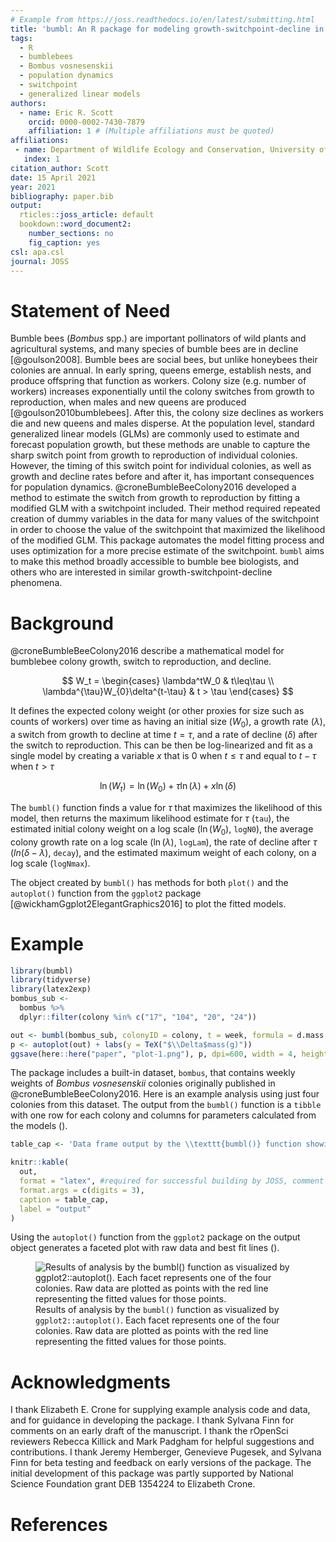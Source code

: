 ```yaml
---
# Example from https://joss.readthedocs.io/en/latest/submitting.html
title: 'bumbl: An R package for modeling growth-switchpoint-decline in bumblebee colony size'
tags:
  - R
  - bumblebees
  - Bombus vosnesenskii
  - population dynamics
  - switchpoint
  - generalized linear models
authors:
  - name: Eric R. Scott
    orcid: 0000-0002-7430-7879
    affiliation: 1 # (Multiple affiliations must be quoted)
affiliations:
 - name: Department of Wildlife Ecology and Conservation, University of Florida
   index: 1
citation_author: Scott
date: 15 April 2021
year: 2021
bibliography: paper.bib
output: 
  rticles::joss_article: default
  bookdown::word_document2:
    number_sections: no
    fig_caption: yes
csl: apa.csl
journal: JOSS
---
```


# Statement of Need

Bumble bees (*Bombus* spp.) are important pollinators of wild plants and agricultural systems, and many species of bumble bees are in decline [@goulson2008].
Bumble bees are social bees, but unlike honeybees their colonies are annual.
In early spring, queens emerge, establish nests, and produce offspring that function as workers.
Colony size (e.g. number of workers) increases exponentially until the colony switches from growth to reproduction, when males and new queens are produced [@goulson2010bumblebees].
After this, the colony size declines as workers die and new queens and males disperse.
At the population level, standard generalized linear models (GLMs) are commonly used to estimate and forecast population growth, but these methods are unable to capture the sharp switch point from growth to reproduction of individual colonies.
However, the timing of this switch point for individual colonies, as well as growth and decline rates before and after it, has important consequences for population dynamics.
@croneBumbleBeeColony2016 developed a method to estimate the switch from growth to reproduction by fitting a modified GLM with a switchpoint included.
Their method required repeated creation of dummy variables in the data for many values of the switchpoint in order to choose the value of the switchpoint that maximized the likelihood of the modified GLM.
This package automates the model fitting process and uses optimization for a more precise estimate of the switchpoint.
`bumbl` aims to make this method broadly accessible to bumble bee biologists, and others who are interested in similar growth-switchpoint-decline phenomena.

# Background

@croneBumbleBeeColony2016 describe a mathematical model for bumblebee colony growth, switch to reproduction, and decline.

$$
W_t = 
  \begin{cases}
  \lambda^tW_0 & t\leq\tau \\
  \lambda^{\tau}W_{0}\delta^{t-\tau} & t > \tau
  \end{cases}
$$

It defines the expected colony weight (or other proxies for size such as counts of workers) over time as having an initial size ($W_0$), a growth rate ($\lambda$), a switch from growth to decline at time $t = \tau$, and a rate of decline ($\delta$) after the switch to reproduction.
This can be then be log-linearized and fit as a single model by creating a variable $x$ that is 0 when $t \leq \tau$ and equal to $t - \tau$ when $t > \tau$

$$
\ln(W_t) = \ln(W_0) + \tau\ln(\lambda) + x\ln(\delta)
$$

The `bumbl()` function finds a value for $\tau$ that maximizes the likelihood of this model, then returns the maximum likelihood estimate for $\tau$ (`tau`), the estimated initial colony weight on a log scale ($\ln({W_0})$, `logN0`), the average colony growth rate on a log scale ($\ln(\lambda)$, `logLam`), the rate of decline after $\tau$ ($ln(\delta - \lambda)$, `decay`), and the estimated maximum weight of each colony, on a log scale (`logNmax`).

The object created by `bumbl()` has methods for both `plot()` and the `autoplot()` function from the `ggplot2` package [@wickhamGgplot2ElegantGraphics2016] to plot the fitted models.

# Example

```r
library(bumbl)
library(tidyverse)
library(latex2exp)
bombus_sub <- 
  bombus %>% 
  dplyr::filter(colony %in% c("17", "104", "20", "24"))

out <- bumbl(bombus_sub, colonyID = colony, t = week, formula = d.mass ~ week)
p <- autoplot(out) + labs(y = TeX("$\\Delta$mass(g)"))
ggsave(here::here("paper", "plot-1.png"), p, dpi=600, width = 4, height = 4)
```

The package includes a built-in dataset, `bombus`, that contains weekly weights of *Bombus vosnesenskii* colonies originally published in @croneBumbleBeeColony2016.
Here is an example analysis using just four colonies from this dataset.
The output from the `bumbl()` function is a `tibble` with one row for each colony and columns for parameters calculated from the models (\autoref{tab:output}).

```r
table_cap <- 'Data frame output by the \\texttt{bumbl()} function showing estimates of switchpoint (tau, in weeks), estimated initial size (logN0), growth rate (logLam), decay rate (decay), and maximum size (logNmax)'
```

```r
knitr::kable(
  out,
  format = "latex", #required for successful building by JOSS, comment out for knitting to Word
  format.args = c(digits = 3),
  caption = table_cap,
  label = "output"
)
```

Using the `autoplot()` function from the `ggplot2` package on the output object generates a faceted plot with raw data and best fit lines (\autoref{fig:plot}).

![Results of analysis by the `bumbl()` function as visualized by `ggplot2::autoplot()`. Each facet represents one of the four colonies. Raw data are plotted as points with the red line representing the fitted values for those points.\label{fig:plot}](plot-1.png)

# Acknowledgments

I thank Elizabeth E. Crone for supplying example analysis code and data, and for guidance in developing the package.
I thank Sylvana Finn for comments on an early draft of the manuscript.
I thank the rOpenSci reviewers Rebecca Killick and Mark Padgham for helpful suggestions and contributions.
I thank Jeremy Hemberger, Genevieve Pugesek, and Sylvana Finn for beta testing and feedback on early versions of the package.
The initial development of this package was partly supported by National Science Foundation grant DEB 1354224 to Elizabeth Crone.

# References
